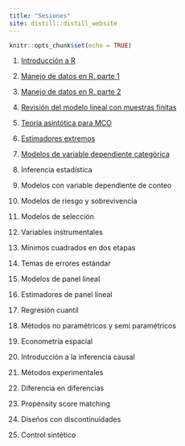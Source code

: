 ```yaml
---
title: "Sesiones"
site: distill::distill_website
---
```


```r
knitr::opts_chunk$set(echo = TRUE)
```

1. [Introducción a R](./slides/intro_r.html)

2. [Manejo de datos en R, parte 1](./slides/manejo_datos_r_1.html)

3. [Manejo de datos en R, parte 2](./slides/manejo_datos_r_2.html)

4. [Revisión del modelo lineal con muestras finitas](./slides/recordatorio_mco.html)

5. [Teoría asintótica para MCO](./slides/teoria_asintotica.html)

6. [Estimadores extremos](./slides/estimadores_extremos_mv.html)

7. [Modelos de variable dependiente categórica](./slides/dependiente_categorica.html)

8. Inferencia estadística

9. Modelos con variable dependiente de conteo

10. Modelos de riesgo y sobrevivencia

11. Modelos de selección

12. Variables instrumentales

13. Mínimos cuadrados en dos etapas

14. Temas de errores estándar

15. Modelos de panel lineal

16. Estimadores de panel lineal

17. Regresión cuantil

18. Métodos no paramétricos y semi paramétricos

19. Econometría espacial

20. Introducción a la inferencia causal

21. Métodos experimentales

22. Diferencia en diferencias

23. Propensity score matching

24. Diseños con discontinuidades

25. Control sintético